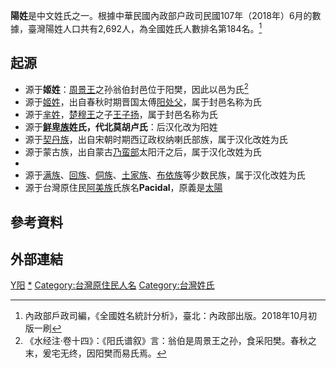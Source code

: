 {{姓氏
|姓氏=阳
|繁體=陽
|簡體=阳
|拼音=Yáng
|中国大陆=Yang
|台湾=
|香港=
|澳门=
|新加坡=
|马来西亚=
|越南=Dương
|韩国=
|反切=
|同音字=
|堂号=
|郡望=
}}

'''陽姓'''是中文姓氏之一。根據中華民國內政部户政司民國107年（2018年）6月的數據，臺灣陽姓人口共有2,692人，為全國姓氏人數排名第184名。<ref>內政部戶政司編，《全國姓名統計分析》，臺北：內政部出版。2018年10月初版一刷</ref> 

==起源==
*源于'''姬姓'''：[[周景王|周景王]]之孙翁伯封邑位于阳樊，因此以邑为氏<ref>《水经注·卷十四》：《阳氏谱叙》言：翁伯是周景王之孙，食采阳樊。春秋之末，爰宅无终，因阳樊而易氏焉。</ref>
* 源于[[姬姓|姬姓]]，出自春秋时期晋国太傅[[阳处父|阳处父]]，属于封邑名称为氏
*源于[[芈姓|芈姓]]，[[楚穆王|楚穆王]]之子[[王子扬|王子扬]]，属于封邑名称为氏
* 源于'''[[鲜卑族|鲜卑族]]姓氏，代北莫胡卢氏'''：后汉化改为阳姓
* 源于[[契丹族|契丹族]]，出自宋朝时期西辽政权纳喇氏部族，属于汉化改姓为氏
* 源于蒙古族，出自蒙古[[乃蛮部|乃蛮部]]太阳汗之后，属于汉化改姓为氏
* {{or|源于避难改姓，出自南宋时期开国男杨大巽，属于避难改姓为氏。}}
*源于[[满族|满族]]、[[回族|回族]]、[[侗族|侗族]]、[[土家族|土家族]]、[[布依族|布依族]]等少数民族，属于汉化改姓为氏
*源于台灣原住民[[阿美族|阿美族]]氏族名'''Pacidal'''，原義是[[太陽|太陽]]

==參考資料==
{{reflist}}

==外部連結==
{{Wikisource further reading}}

[[Category:漢姓|Y阳]]
[[Category:阳姓|*]]
[[Category:台灣原住民人名|Category:台灣原住民人名]]
[[Category:台灣姓氏|Category:台灣姓氏]]
